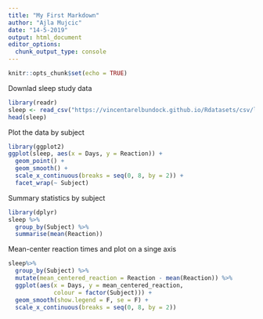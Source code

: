 ```yaml
---
title: "My First Markdown"
author: "Ajla Mujcic"
date: "14-5-2019"
output: html_document
editor_options: 
  chunk_output_type: console
---
```


```r
knitr::opts_chunk$set(echo = TRUE)
```

Downlad sleep study data
```r
library(readr)
sleep <- read_csv("https://vincentarelbundock.github.io/Rdatasets/csv/lme4/sleepstudy.csv")
head(sleep)
```

Plot the data by subject
```r
library(ggplot2)
ggplot(sleep, aes(x = Days, y = Reaction)) +
  geom_point() +
  geom_smooth() +
  scale_x_continuous(breaks = seq(0, 8, by = 2)) +
  facet_wrap(~ Subject)
```

Summary statistics by subject
```r
library(dplyr)
sleep %>%
  group_by(Subject) %>%
  summarise(mean(Reaction))
```

Mean-center reaction times and plot on a singe axis
```r
sleep%>%
  group_by(Subject) %>%
  mutate(mean_centered_reaction = Reaction - mean(Reaction)) %>%
  ggplot(aes(x = Days, y = mean_centered_reaction,
             colour = factor(Subject))) +
  geom_smooth(show.legend = F, se = F) +
  scale_x_continuous(breaks = seq(0, 8, by = 2))
```